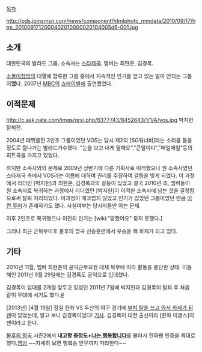 [[목차]]

http://pds.joinsmsn.com/news/component/htmlphoto_mmdata/2010/09/17/htm_2010091712000402010000020104005d6-001.jpg

== 소개 ==
대한민국의 발라드 그룹. 소속사는 [[스타제국]]. 멤버는 최현준, 김경록.

[[소몰이창법]]의 대열에 합류한 그룹 중에서 지속적인 인기를 얻고 있는 얼마 안되는 그룹이'''었'''다. 2007년 [[MBC]]의 [[쇼바이벌]]에 출연했었다. 

== 이적문제 ==
http://c.ask.nate.com/imgs/qrsi.php/6377743/8452643/1/1/A/vos.jpg
박지헌 탈퇴전.

2004년 데뷔를한 3인조 그룹이었던 VOS는 당시 제2의 [SG워너비]라는 소리를 들을 정도로 잘나가는 발라드가수였다. "눈을 보고 내게 말해요","큰일이다","매일매일"등의 히트곡을 가지고 있었다.

하지만 소속사와의 문제로 2009년 상반기에 다른 기획사로 이적했으나 원 소속사였던 스타제국 측에서 VOS라는 이름에 대하여 권리를 주장하여 갈등을 빚게 되었다. 이 과정에서 리더인 [박지헌]과 최현준, 김경록과의 갈등이 있었고 결국 2010년 초, 멤버들이 원 소속사로 복귀하는 과정에서 리더였던 [박지헌]이 이적한 소속사에 남는 것을 결정함으로써 탈퇴 처리되었다. 이과정이 매끄럽지 않았고 인기가 많았던 그룹이었던 만큼 [http://blog.naver.com/PostView.nhn?blogId=redper2&logNo=140115644100 이런 루머]가 존재하기도 했다. 사실여부는 당사자들만 아는 문제.

이후 2인조로 복귀했으나 이전의 인기는 [wiki:"망했어요" 찾지 못했다.]

그러나 최근 군복무이후 불후의 명곡 신승훈편에서 우승을 해 화제가 되고 있다.

== 기타 ==
2010년 11월, 멤버 최현준의 공익근무요원 대체 복무에 따라 활동을 중단한 상태. 이듬해인 2011년 9월 29일에는 김경록도 공익으로 입대했다.

김경록이 입대를 2개월 앞두고 있었던 2011년 7월에 박지헌과 김경록이 탈퇴 후 처음 같이 무대에 서기도 했다.[http://star.mk.co.kr/new/view.php?year=2011&no=481209 #]

[2013년] [4월 19일] 잠실 한화 VS 두산의 야구 경기에 [http://sports.news.naver.com/photocenter/photo.nhn?photoId=674230&category=etc 부처 탈을 쓰고 와서 화제가 된 팬]이 있었는데, 알고 보니 김경록이었다! [http://view.asiae.co.kr/news/view.htm?idxno=2013042318332122705&nvr=Y 기사]. 김경록이 대전 출신이라 [한화 이글스]의 팬이라고 한다.

[[불후의 명곡]] 시즌2에서 '''내고향 충청도+[[나는 행복합니다]]'''를 불러서 한화팬 인증을 제대로 했다.[http://www.youtube.com/watch?v=e7oZr8Wgx20 영상] ~~자세히 보면 행복송 안무까지 따라한다~~
